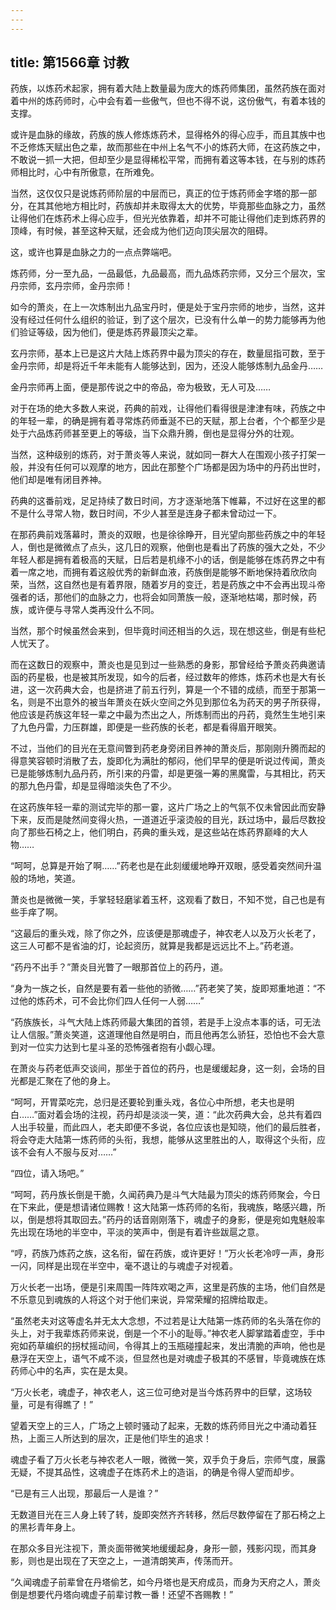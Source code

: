 ```yaml
---
---
---
```

title: 第1566章 讨教
---



药族，以炼药术起家，拥有着大陆上数量最为庞大的炼药师集团，虽然药族在面对着中州的炼药师时，心中会有着一些傲气，但也不得不说，这份傲气，有着本钱的支撑。

或许是血脉的缘故，药族的族人修炼炼药术，显得格外的得心应手，而且其族中也不乏修炼天赋出色之辈，故而那些在中州上名气不小的炼药大师，在这药族之中，不敢说一抓一大把，但却至少是显得稀松平常，而拥有着这等本钱，在与别的炼药师相比时，心中有所傲意，在所难免。

当然，这仅仅只是说炼药师阶层的中层而已，真正的位于炼药师金字塔的那一部分，在其其他地方相比时，药族却并未取得太大的优势，毕竟那些血脉之力，虽然让得他们在炼药术上得心应手，但光光依靠着，却并不可能让得他们走到炼药界的顶峰，有时候，甚至这种天赋，还会成为他们迈向顶尖层次的阻碍。

这，或许也算是血脉之力的一点点弊端吧。

炼药师，分一至九品，一品最低，九品最高，而九品炼药宗师，又分三个层次，宝丹宗师，玄丹宗师，金丹宗师！

如今的萧炎，在上一次炼制出九品宝丹时，便是处于宝丹宗师的地步，当然，这并没有经过任何什么组织的验证，到了这个层次，已没有什么单一的势力能够再为他们验证等级，因为他们，便是炼药界最顶尖之辈。

玄丹宗师，基本上已是这片大陆上炼药界中最为顶尖的存在，数量屈指可数，至于金丹宗师，却是将近千年未能有人能够达到，因为，还没人能够炼制九品金丹……

金丹宗师再上面，便是那传说之中的帝品，帝为极致，无人可及……

对于在场的绝大多数人来说，药典的前戏，让得他们看得很是津津有味，药族之中的年轻一辈，的确是拥有着寻常炼药师垂涎不已的天赋，那上台者，个个都至少是处于六品炼药师甚至更上的等级，当下众鼎升腾，倒也是显得分外的壮观。

当然，这种级别的炼药，对于萧炎等人来说，就如同一群大人在围观小孩子打架一般，并没有任何可以观摩的地方，因此在那整个广场都是因为场中的丹药出世时，他们却是唯有闭目养神。

药典的这番前戏，足足持续了数日时间，方才逐渐地落下帷幕，不过好在这里的都不是什么寻常人物，数日时间，不少人甚至是连身子都未曾动过一下。

在那药典前戏落幕时，萧炎的双眼，也是徐徐睁开，目光望向那些药族之中的年轻人，倒也是微微点了点头，这几日的观察，他倒也是看出了药族的强大之处，不少年轻人都是拥有着极高的天赋，日后若是机缘不小的话，倒是能够在炼药界之中有着一席之地，而拥有着这般优秀的新鲜血液，药族倒是能够不断地保持着欣欣向荣，当然，这自然也是有着界限，随着岁月的变迁，若是药族之中不会再出现斗帝强者的话，那他们的血脉之力，也将会如同萧族一般，逐渐地枯竭，那时候，药族，或许便与寻常人类再没什么不同。

当然，那个时候虽然会来到，但毕竟时间还相当的久远，现在想这些，倒是有些杞人忧天了。

而在这数日的观察中，萧炎也是见到过一些熟悉的身影，那曾经给予萧炎药典邀请函的药星极，也是被其所发现，如今的后者，经过数年的修炼，炼药术也是大有长进，这一次药典大会，也是挤进了前五行列，算是一个不错的成绩，而至于那第一名，则是不出意外的被当年萧炎在妖火空间之外见到那位名为药天的男子所获得，他应该是药族这年轻一辈之中最为杰出之人，所炼制而出的丹药，竟然生生地引来了九色丹雷，力压群雄，即便是一些药族的长老，都是看得眉开眼笑。

不过，当他们的目光在无意间瞥到药老身旁闭目养神的萧炎后，那刚刚升腾而起的得意笑容顿时消散了去，旋即化为满肚的郁闷，他们早早的便是听说过传闻，萧炎已是能够炼制九品丹药，所引来的丹雷，却是更强一筹的黑魔雷，与其相比，药天的那九色丹雷，却是显得暗淡失色了不少。

在这药族年轻一辈的测试完毕的那一霎，这片广场之上的气氛不仅未曾因此而安静下来，反而是陡然间变得火热，一道道近乎滚烫般的目光，跃过场中，最后尽数投向了那些石椅之上，他们明白，药典的重头戏，是这些站在炼药界巅峰的大人物……

“呵呵，总算是开始了啊……”药老也是在此刻缓缓地睁开双眼，感受着突然间升温般的场地，笑道。

萧炎也是微微一笑，手掌轻轻磨挲着玉杯，这观看了数日，不知不觉，自己也是有些手痒了啊。

“这最后的重头戏，除了你之外，应该便是那魂虚子，神农老人以及万火长老了，这三人可都不是省油的灯，论起资历，就算是我都是远远比不上。”药老道。

“药丹不出手？”萧炎目光瞥了一眼那首位上的药丹，道。

“身为一族之长，自然是要有着一些他的骄微……”药老笑了笑，旋即郑重地道：“不过他的炼药术，可不会比你们四人任何一人弱……”

“药族族长，斗气大陆上炼药师最大集团的首领，若是手上没点本事的话，可无法让人信服。”萧炎笑道，这道理他自然是明白，而且他再怎么骄狂，恐怕也不会大意到对一位实力达到七星斗圣的恐怖强者抱有小觑心理。

在萧炎与药老低声交谈间，那坐于首位的药丹，也是缓缓起身，这一刻，会场的目光都是汇聚在了他的身上。

“呵呵，开胃菜吃完，总归是还要轮到重头戏，各位心中所想，老夫也是明白……”面对着会场的注视，药丹却是淡淡一笑，道：“此次药典大会，总共有着四人出手较量，而此四人，老夫即便不多说，各位应该也是知晓，他们的最后胜者，将会夺走大陆第一炼药师的头衔，我想，能够从这里胜出的人，取得这个头衔，应该不会有人不服与反对……”

“四位，请入场吧。”

“呵呵，药丹族长倒是干脆，久闻药典乃是斗气大陆最为顶尖的炼药师聚会，今日在下来此，便是想请诸位赐教！这大陆第一炼药师的名衔，我魂族，略感兴趣，所以，倒是想将其取回去。”药丹的话音刚刚落下，魂虚子的身影，便是宛如鬼魅般率先出现在场地的半空中，平淡的笑声中，倒是有着许些跋扈之意。

“哼，药族乃炼药之族，这名衔，留在药族，或许更好！”万火长老冷哼一声，身形一闪，同样是出现在半空中，毫不退让的与魂虚子对视着。

万火长老一出场，便是引来周围一阵阵欢喝之声，这里是药族的主场，他们自然是不乐意见到魂族的人将这个对于他们来说，异常荣耀的招牌给取走。

“虽然老夫对这等虚名并无太大念想，不过若是让大陆第一炼药师的名头落在你的头上，对于我辈炼药师来说，倒是一个不小的耻辱。”神农老人脚掌踏着虚空，手中宛如药草编织的拐杖摇动间，令得其上的玉瓶碰撞起来，发出清脆的声响，他也是悬浮在天空上，语气不咸不淡，但显然也是对魂虚子极其的不感冒，毕竟魂族在炼药师心中的名声，实在是太臭。

“万火长老，魂虚子，神农老人，这三位可绝对是当今炼药界中的巨擘，这场较量，可是有得瞧了！”

望着天空上的三人，广场之上顿时骚动了起来，无数的炼药师目光之中涌动着狂热，上面三人所达到的层次，正是他们毕生的追求！

魂虚子看了万火长老与神农老人一眼，微微一笑，双手负于身后，宗师气度，展露无疑，不提其品性，这魂虚子在炼药术上的造诣，的确是令得人望而却步。

“已是有三人出现，那最后一人是谁？”

无数道目光在三人身上转了转，旋即突然齐齐转移，然后尽数停留在了那石椅之上的黑衫青年身上。

在那众多目光注视下，萧炎面带微笑地缓缓起身，身形一颤，残影闪现，而其身影，则也是出现在了天空之上，一道清朗笑声，传荡而开。

“久闻魂虚子前辈曾在丹塔偷艺，如今丹塔也是天府成员，而身为天府之人，萧炎倒是想要代丹塔向魂虚子前辈讨教一番！还望不吝赐教！”